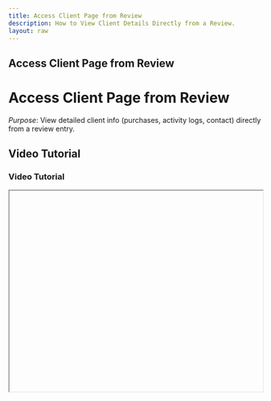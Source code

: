```yaml
---
title: Access Client Page from Review
description: How to View Client Details Directly from a Review.
layout: raw
---
```



<div className="mdx-content">

## Access Client Page from Review

<h1 className="text-3xl font-bold text-gray-900 mb-4">Access Client Page from Review</h1>  

*Purpose*: View detailed client info (purchases, activity logs, contact) directly from a review entry.

## Video Tutorial

<h3 className="text-xl font-medium text-gray-800 mb-2">Video Tutorial</h3>

<iframe
  width="100%"
  height="400"
  title="Access Client Info from Review Tutorial"
  allowFullScreen
  className="rounded-lg"
/>

---

## Steps:

<h2 className="text-2xl font-semibold text-gray-800 mt-8 mb-4">Step-by-step Instructions</h2>

❶ **Go to the "Review" section**  
Click on **"Review"** from the main sidebar to view all reviews.

❷ **Locate the Client's Review**  
Find the review associated with the client you want to explore.

❸ **Click the Client's Name**  
In the review row, click directly on the **client’s name**.

❹ **View Client Info Panel**  
A right-side panel will open showing detailed info such as:  
- **Client’s basic information**  
- **Activity logs**  
- **Purchased vouchers, memberships, and gift cards**  
- **Product purchase history**

❺ **Close the Panel**  
Click the **cancel (X) icon** at the top-right to close and return to the reviews page.

---

**Tip for First-Time Users**:  
Great for quickly checking a client’s loyalty, feedback history, or purchases while resolving reviews.

<div className="space-y-4 mt-6">

<div className="my-10 border-t border-gray-200" />

## More questions about this

<h3 className="text-xl font-semibold text-black mb-4 mt-10"> More questions about this?</h3>
</div>
<div className="space-y-4 mt-6">
  <details className="bg-white rounded-md p-4 border border-gray-300">
  <summary
    className="font-medium text-base text-gray-900"
    style={{
      backgroundColor: 'transparent',
      outline: 'none',
      cursor: 'pointer',
      userSelect: 'none',
      listStyle: 'none',
    }}
  >Will this work for old reviews?</summary>
   <p className="mt-2 text-sm text-gray-700">
      Yes, you can access client details from any review, old or new.
    </p>
  </details>

  <details className="bg-white rounded-md p-4 border border-gray-300">
  <summary
    className="font-medium text-base text-gray-900"
    style={{
      backgroundColor: 'transparent',
      outline: 'none',
      cursor: 'pointer',
      userSelect: 'none',
      listStyle: 'none',
    }}
  >Can I edit client details from this panel?</summary>
    <p className="mt-2 text-sm text-gray-700">
      No, the panel is view-only. To edit, go to the full Client Profile section.
    </p>
  </details>
</div>
</div>

---

<div className="space-y-4 mt-6">

<div className="my-10 border-t border-gray-200" />

<div className="mdx-content mt-10">

Was this article helpful?

<div style={{ display: 'flex', gap: '1rem' }}>
  <button style={{ padding: '0.5rem', borderRadius: '9999px', backgroundColor: '#f0f0f0' }}>
    👍
  </button>
  <button style={{ padding: '0.5rem', borderRadius: '9999px', backgroundColor: '#f0f0f0' }}>
    👎
  </button>
</div>
</div>

---
</div>
